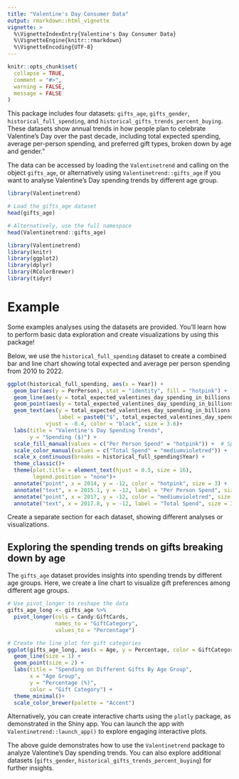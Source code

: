 ```yaml
---
title: "Valentine's Day Consumer Data"
output: rmarkdown::html_vignette
vignette: >
  %\VignetteIndexEntry{Valentine's Day Consumer Data}
  %\VignetteEngine{knitr::rmarkdown}
  %\VignetteEncoding{UTF-8}
---
```


```r
knitr::opts_chunk$set(
  collapse = TRUE,
  comment = "#>",
  warning = FALSE,
  message = FALSE
)
```

This package includes four datasets: `gifts_age`, `gifts_gender`, `historical_full_spending`, and `historical_gifts_trends_percent_buying`. These datasets show annual trends in how people plan to celebrate Valentine’s Day over the past decade, including total expected spending, average per-person spending, and preferred gift types, broken down by age and gender."

The data can be accessed by loading the `Valentinetrend` and calling on the object `gifts_age`, or alternatively using `Valentinetrend::gifts_age` if you want to analyse Valentine's Day spending trends by different age group. 

```r
library(Valentinetrend)

# Load the gifts_age dataset
head(gifts_age)

# Alternatively, use the full namespace
head(Valentinetrend::gifts_age)
```


```r
library(Valentinetrend)
library(knitr)
library(ggplot2)
library(dplyr)
library(RColorBrewer)
library(tidyr)
```

# Example

Some examples analyses using the datasets are provided. You'll learn how to perform basic data exploration and create visualizations by using this package!

Below, we use the `historical_full_spending` dataset to create a combined bar and line chart showing total expected and average per person spending from 2010 to 2022.

```r
ggplot(historical_full_spending, aes(x = Year)) +
  geom_bar(aes(y = PerPerson), stat = "identity", fill = "hotpink") +
  geom_line(aes(y = total_expected_valentines_day_spending_in_billions * 10), color = "mediumvioletred", size = 1) +  
  geom_point(aes(y = total_expected_valentines_day_spending_in_billions * 10), color = "mediumvioletred", size = 2) +
  geom_text(aes(y = total_expected_valentines_day_spending_in_billions * 10, 
                label = paste0("$", total_expected_valentines_day_spending_in_billions, "B")),
            vjust = -0.4, color = "black", size = 3.6)+  
  labs(title = "Valentine's Day Spending Trends",
       y = "Spending ($)") +
  scale_fill_manual(values = c("Per Person Spend" = "hotpink")) +  # Specify fill color for bars
  scale_color_manual(values = c("Total Spend" = "mediumvioletred")) + 
  scale_x_continuous(breaks = historical_full_spending$Year) +
  theme_classic()+
  theme(plot.title = element_text(hjust = 0.5, size = 16),
        legend.position = "none")+
  annotate("point", x = 2014, y = -12, color = "hotpink", size = 3) +  
  annotate("text", x = 2015.1, y = -12, label = "Per Person Spend", size = 3, color = "black") + 
  annotate("point", x = 2017, y = -12, color = "mediumvioletred", size = 3) + 
  annotate("text", x = 2017.8, y = -12, label = "Total Spend", size = 3, color = "black") 

```

Create a separate section for each dataset, showing different analyses or visualizations.

## Exploring the spending trends on gifts breaking down by age

The `gifts_age` dataset provides insights into spending trends by different age groups. Here, we create a line chart to visualize gift preferences among different age groups.

```r
# Use pivot_longer to reshape the data
gifts_age_long <- gifts_age %>%
  pivot_longer(cols = Candy:GiftCards, 
               names_to = "GiftCategory", 
               values_to = "Percentage")

# Create the line plot for gift categories
ggplot(gifts_age_long, aes(x = Age, y = Percentage, color = GiftCategory, group = GiftCategory)) +
  geom_line(size = 1) +
  geom_point(size = 2) +
  labs(title = "Spending on Different Gifts By Age Group",
       x = "Age Group", 
       y = "Percentage (%)",
       color = "Gift Category") +
  theme_minimal()+
  scale_color_brewer(palette = "Accent")
````


Alternatively, you can create interactive charts using the `plotly` package, as demonstrated in the Shiny app. You can launch the app with `Valentinetrend::launch_app()` to explore engaging interactive plots.

The above guide demonstrates how to use the `Valentinetrend` package to analyze Valentine's Day spending trends. You can also explore additional datasets (`gifts_gender`, `historical_gifts_trends_percent_buying`) for further insights. 
